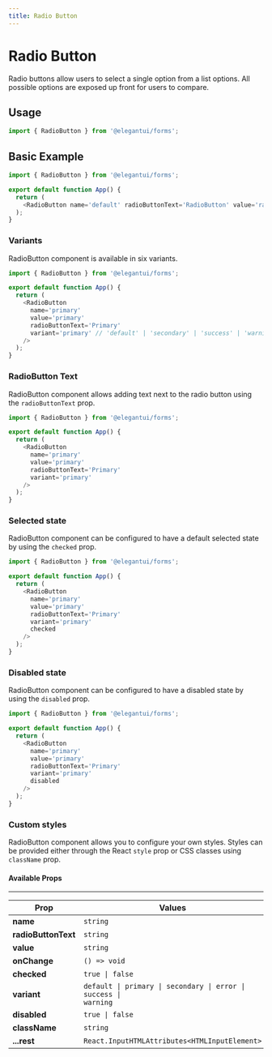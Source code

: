 ```yaml
---
title: Radio Button
---
```



# Radio Button

Radio buttons allow users to select a single option from a list options. All possible options are exposed up front for users to compare.

## Usage

```jsx
import { RadioButton } from '@elegantui/forms';
```

## Basic Example

<div style={{ marginTop: '1rem', width: '15rem' }}>
  <RadioButton name='default' radioButtonText='Radio' value='radio' />
</div>

```js
import { RadioButton } from '@elegantui/forms';

export default function App() {
  return (
    <RadioButton name='default' radioButtonText='RadioButton' value='radio' />
  );
}
```

### Variants

RadioButton component is available in six variants.

<div
  style={{
    marginTop: '1rem',
    display: 'flex',
    flexDirection: 'column',
    gap: '0.5rem',
    width: '15rem'
  }}
>
  <RadioButton
    name='primary'
    value='primary'
    radioButtonText='Primary'
    variant='primary'
  />
  <RadioButton
    name='secondary'
    value='secondary'
    radioButtonText='Secondary'
    variant='secondary'
  />
  <RadioButton
    name='error'
    value='error'
    radioButtonText='Error'
    variant='error'
  />
  <RadioButton
    name='success'
    value='success'
    radioButtonText='Success'
    variant='success'
  />
  <RadioButton
    name='warning'
    value='warning'
    radioButtonText='Warning'
    variant='warning'
  />
  <RadioButton
    name='default-v'
    value='default'
    radioButtonText='Default'
    variant='default'
  />
</div>

```js
import { RadioButton } from '@elegantui/forms';

export default function App() {
  return (
    <RadioButton
      name='primary'
      value='primary'
      radioButtonText='Primary'
      variant='primary' // 'default' | 'secondary' | 'success' | 'warning' | 'error'
    />
  );
}
```

### RadioButton Text

RadioButton component allows adding text next to the radio button using the `radioButtonText` prop.

<div
  style={{
    marginTop: '1rem',
    display: 'flex',
    flexDirection: 'column',
    gap: '0.5rem',
    width: '15rem'
  }}
>
  <RadioButton
    name='primary-t'
    value='primary'
    radioButtonText='Primary'
    variant='primary'
  />
</div>

```js
import { RadioButton } from '@elegantui/forms';

export default function App() {
  return (
    <RadioButton
      name='primary'
      value='primary'
      radioButtonText='Primary'
      variant='primary'
    />
  );
}
```

### Selected state

RadioButton component can be configured to have a default selected state by using the `checked` prop.

<div style={{ marginTop: '1rem' }}>
  <RadioButton
    name='primary'
    value='primary'
    radioButtonText='Primary'
    variant='primary'
    checked
  />
</div>

```js
import { RadioButton } from '@elegantui/forms';

export default function App() {
  return (
    <RadioButton
      name='primary'
      value='primary'
      radioButtonText='Primary'
      variant='primary'
      checked
    />
  );
}
```

### Disabled state

RadioButton component can be configured to have a disabled state by using the `disabled` prop.

<div
  style={{
    marginTop: '1rem',
    display: 'flex',
    flexDirection: 'column',
    gap: '0.5rem',
    width: '15rem'
  }}
>
  <RadioButton
    name='primary-t'
    value='primary'
    radioButtonText='Primary'
    variant='primary'
    disabled
  />
</div>

```js
import { RadioButton } from '@elegantui/forms';

export default function App() {
  return (
    <RadioButton
      name='primary'
      value='primary'
      radioButtonText='Primary'
      variant='primary'
      disabled
    />
  );
}
```

### Custom styles

RadioButton component allows you to configure your own styles. Styles can be provided either through the React `style` prop or CSS classes using `className` prop.

<div style={{ marginTop: '1rem' }}>
  <RadioButton
    name='primary'
    value='primary'
    radioButtonText='Custom Styles'
    variant='primary'
    style={{ backgroundColor: 'chocolate', color: 'gray' }}
  />
</div>

#### Available Props

---

| **Prop**            | **Values**                                                                                      | **Default** |
| ------------------- | ----------------------------------------------------------------------------------------------- | ----------- |
| **name**            | `string`                                                                                        | --          |
| **radioButtonText** | `string`                                                                                        | --          |
| **value**           | `string`                                                                                        | --          |
| **onChange**        | `() => void`                                                                                    | --          |
| **checked**         | <code>true &#124; false</code>                                                                  | `false`     |
| **variant**         | <code>default &#124; primary &#124; secondary &#124; error &#124; success &#124; warning</code> | `primary`   |
| **disabled**        | <code>true &#124; false</code>                                                                  | `false`     |
| **className**       | `string`                                                                                        | --          |
| **...rest**         | `React.InputHTMLAttributes<HTMLInputElement>`                                                   | --          |
